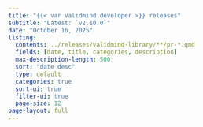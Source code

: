 ```yaml
---
title: "{{< var validmind.developer >}} releases"
subtitle: "Latest: `v2.10.0`"
date: "October 16, 2025"
listing:
  contents: ../releases/validmind-library/**/pr-*.qmd
  fields: [date, title, categories, description]
  max-description-length: 500
  sort: "date desc"
  type: default
  categories: true
  sort-ui: true
  filter-ui: true
  page-size: 12
page-layout: full
--- 
```


```{=html}
<style>

// Pagination at the bottom of the page
.page-item.active .page-link {
  background-color: #de257e !important;
  border-color: #de257e !important;
  color: white !important;
}

li.page-item.active > a.page-link {
  background-color: #de257e !important;
  border-color: #de257e !important;
  color: white !important;
}

.page-item.active .page-link:hover {
  background-color: #f78ab2 !important; /* 50% lighter */
  border-color: #f78ab2 !important;
  color: #333 !important; /* contrast text */
}

.toc-actions {
  display: none !important;
}
</style>
```